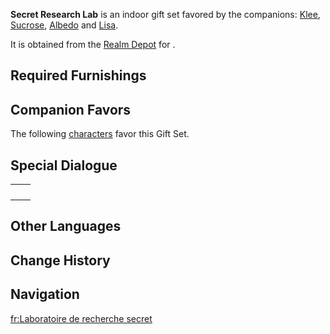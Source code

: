{{Furnishing Infobox
|id             = 350037
|image          = Furnishing Set Secret Research Lab Display.png
|category       = Indoor Set
|subcategory    = Gift Set
|rarity         = 4
|adeptal_energy = 870
|load           = 1,891
|description    = A plain old alchemy workshop. Take out the specialized, intricate apparatus and it would look just like any other study, but for the collection of books on the shelves, the reagents in their containers, and the various experimental samples marked "Do Not Open," the uses of which can only be wildly guessed at by the uninitiated. An incident is probably unavoidable should some curious cat fall to heed his instruction.<br />After actual cats that mistakenly entered the workshop caused two such alchemical potion accidents, the [[Knights of Favonius]] Investigation Team would place strict entry-exit regulations on alchemy workshops within the city. A great number of the strange rumors concerning alchemy were also born around this time, causing no small number of headaches for researchers just trying to concentrate on their work.
|blueprint      = [[Realm Depot]]
}}
'''Secret Research Lab''' is an indoor gift set favored by the companions: [[Klee]], [[Sucrose]], [[Albedo]] and [[Lisa]].

It is obtained from the [[Realm Depot]] for {{Item|Realm Currency|24|x=240}}.

==Required Furnishings==
{{Recipe
|type = Gift Set
|Large Birch Wardrobe = 1
|"Archivist's Treasure Trove" = 1
|Alchemic Device: Between Fire and Water = 1
|Favonius Office Table = 1
|Alchemic Component: Burden of Dust = 1
|Exquisite Hourglass Ornament = 1
|Sturdy Library Table = 1
|"Scholar's Weariness" = 1
|"Unwavering Determination" = 1
|Potted Plant: Crystalline Breeze = 1
|"Clear Blue Afternoon" = 2
|Neat Stack of Books = 1
|Mondstadt Rug: Crimson Ardor = 1
|sort = Large Birch Wardrobe,"Archivist's Treasure Trove",Alchemic Device: Between Fire and Water,Favonius Office Table,Alchemic Component: Burden of Dust,Exquisite Hourglass Ornament,Sturdy Library Table,"Scholar's Weariness","Unwavering Determination",Potted Plant: Crystalline Breeze,"Clear Blue Afternoon",Neat Stack of Books,Mondstadt Rug: Crimson Ardor
|yield = 0
}}

==Companion Favors==
The following [[characters]] favor this Gift Set.
{{Companion/Header}}
{{Companion
|character = Albedo
|rewards = {{Card|Primogem|20}}{{Card|Prithiva Topaz Fragment|1}}{{Card|Mora|20,000}}
}}
{{Companion
|character = Klee
|rewards = {{Card|Primogem|20}}{{Card|Agnidus Agate Fragment|1}}{{Card|Mora|20,000}}
}}
{{Companion
|character = Lisa
|rewards = {{Card|Primogem|20}}{{Card|Guide to Ballad|2}}{{Card|Mora|20,000}}
}}
{{Companion
|character = Sucrose
|rewards = {{Card|Primogem|20}}{{Card|Vayuda Turquoise Fragment|1}}{{Card|Mora|20,000}}
}}
{{Companion/Footer}}

==Special Dialogue==
{{HousingCompanion|favorite}}

{| class="wikitable"
|-
| {{Card|Albedo}} || {{Transclude|Albedo/Companion|Secret Research Lab}}
|-
| {{Card|Klee}} || {{Transclude|Klee/Companion|Secret Research Lab}}
|-
| {{Card|Lisa}} || {{Transclude|Lisa/Companion|Secret Research Lab}}
|-
| {{Card|Sucrose}} || {{Transclude|Sucrose/Companion|Secret Research Lab}}
|}

==Other Languages==
{{Other Languages
|en      = Secret Research Lab
|zhs     = 秘术研究所
|zhs_rm  = Mì Shù Yánjiū-suǒ
|zht     = 秘術研究所
|zht_rm  = Mì Shù Yánjiù-suǒ
|zh_tl   = Secret Arts Research Institute
|ja      = 秘術研究所
|ja_rm   = Hijutsu Kenkyuujo
|ja_tl   = Secret Arts Research Institute
|ko      = 비술 연구소
|ko_rm   = Bisul Yeonguso
|ko_tl   = Secret Arts Laboratory
|es      = Instituto de las artes secretas
|es_tl   = Institute of the Secret Arts
|fr      = Laboratoire de recherche secret
|fr_tl   = Secret Research Laboratory
|ru      = Секретная лаборатория
|ru_tl   = 
|th      = ห้องวิจัยแห่งความลับ
|th_rm   = 
|th_tl   = 
|vi      = Viện Nghiên Cứu Bí Thuật
|vi_tl   = 
|de      = Geheimtechniklabor
|de_tl   = Secret Engineering Laboratory
|id      = Laboratorium Penelitian Rahasia
|id_tl   = Secret Research Laboratory
|pt      = Instituto das Artes Secretas
|pt_tl   = 
}}

==Change History==
{{Change History|1.6}}

==Navigation==
{{Furnishing Navbox/Sets|type=gift}}

[[fr:Laboratoire de recherche secret]]